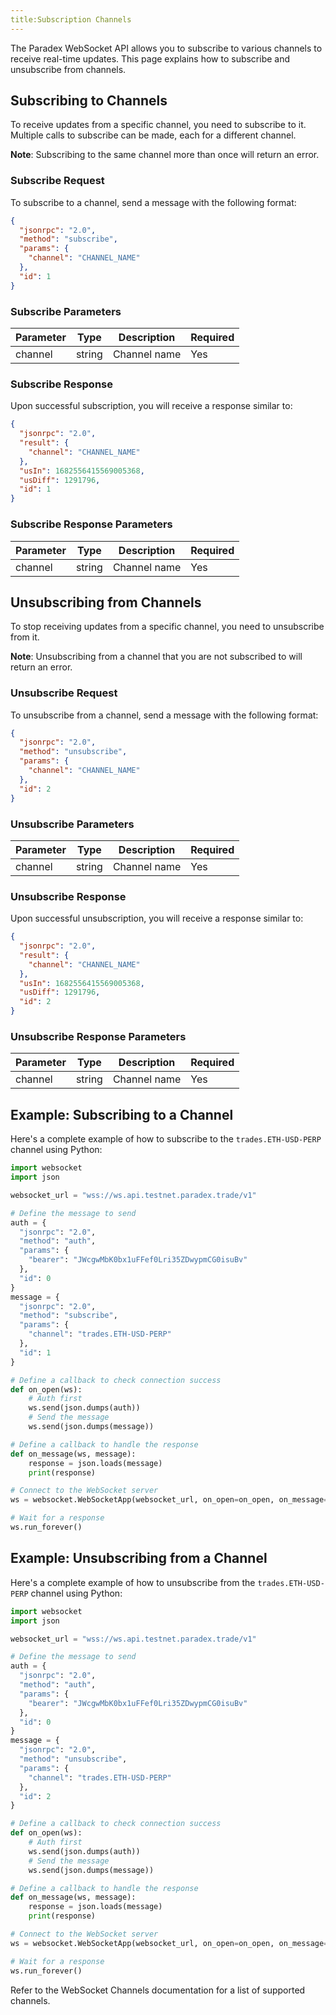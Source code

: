 ```yaml
---
title:Subscription Channels
---
```


The Paradex WebSocket API allows you to subscribe to various channels to receive real-time updates. This page explains how to subscribe and unsubscribe from channels.

## Subscribing to Channels

To receive updates from a specific channel, you need to subscribe to it. Multiple calls to subscribe can be made, each for a different channel.

**Note**: Subscribing to the same channel more than once will return an error.

### Subscribe Request

To subscribe to a channel, send a message with the following format:

```json
{
  "jsonrpc": "2.0",
  "method": "subscribe",
  "params": {
    "channel": "CHANNEL_NAME"
  },
  "id": 1
}
```

### Subscribe Parameters

| Parameter | Type | Description | Required |
|-----------|------|-------------|----------|
| channel | string | Channel name | Yes |

### Subscribe Response

Upon successful subscription, you will receive a response similar to:

```json
{
  "jsonrpc": "2.0",
  "result": {
    "channel": "CHANNEL_NAME"
  },
  "usIn": 1682556415569005368,
  "usDiff": 1291796,
  "id": 1
}
```

### Subscribe Response Parameters

| Parameter | Type | Description | Required |
|-----------|------|-------------|----------|
| channel | string | Channel name | Yes |

## Unsubscribing from Channels

To stop receiving updates from a specific channel, you need to unsubscribe from it.

**Note**: Unsubscribing from a channel that you are not subscribed to will return an error.

### Unsubscribe Request

To unsubscribe from a channel, send a message with the following format:

```json
{
  "jsonrpc": "2.0",
  "method": "unsubscribe",
  "params": {
    "channel": "CHANNEL_NAME"
  },
  "id": 2
}
```

### Unsubscribe Parameters

| Parameter | Type | Description | Required |
|-----------|------|-------------|----------|
| channel | string | Channel name | Yes |

### Unsubscribe Response

Upon successful unsubscription, you will receive a response similar to:

```json
{
  "jsonrpc": "2.0",
  "result": {
    "channel": "CHANNEL_NAME"
  },
  "usIn": 1682556415569005368,
  "usDiff": 1291796,
  "id": 2
}
```

### Unsubscribe Response Parameters

| Parameter | Type | Description | Required |
|-----------|------|-------------|----------|
| channel | string | Channel name | Yes |

## Example: Subscribing to a Channel

Here's a complete example of how to subscribe to the `trades.ETH-USD-PERP` channel using Python:

```python
import websocket
import json

websocket_url = "wss://ws.api.testnet.paradex.trade/v1"

# Define the message to send
auth = {
  "jsonrpc": "2.0",
  "method": "auth",
  "params": {
    "bearer": "JWcgwMbK0bx1uFFef0Lri35ZDwypmCG0isuBv"
  },
  "id": 0
}
message = {
  "jsonrpc": "2.0",
  "method": "subscribe",
  "params": {
    "channel": "trades.ETH-USD-PERP"
  },
  "id": 1
}

# Define a callback to check connection success
def on_open(ws):
    # Auth first
    ws.send(json.dumps(auth))
    # Send the message
    ws.send(json.dumps(message))

# Define a callback to handle the response
def on_message(ws, message):
    response = json.loads(message)
    print(response)

# Connect to the WebSocket server
ws = websocket.WebSocketApp(websocket_url, on_open=on_open, on_message=on_message)

# Wait for a response
ws.run_forever()
```

## Example: Unsubscribing from a Channel

Here's a complete example of how to unsubscribe from the `trades.ETH-USD-PERP` channel using Python:

```python
import websocket
import json

websocket_url = "wss://ws.api.testnet.paradex.trade/v1"

# Define the message to send
auth = {
  "jsonrpc": "2.0",
  "method": "auth",
  "params": {
    "bearer": "JWcgwMbK0bx1uFFef0Lri35ZDwypmCG0isuBv"
  },
  "id": 0
}
message = {
  "jsonrpc": "2.0",
  "method": "unsubscribe",
  "params": {
    "channel": "trades.ETH-USD-PERP"
  },
  "id": 2
}

# Define a callback to check connection success
def on_open(ws):
    # Auth first
    ws.send(json.dumps(auth))
    # Send the message
    ws.send(json.dumps(message))

# Define a callback to handle the response
def on_message(ws, message):
    response = json.loads(message)
    print(response)

# Connect to the WebSocket server
ws = websocket.WebSocketApp(websocket_url, on_open=on_open, on_message=on_message)

# Wait for a response
ws.run_forever()
```

Refer to the WebSocket Channels documentation for a list of supported channels. 